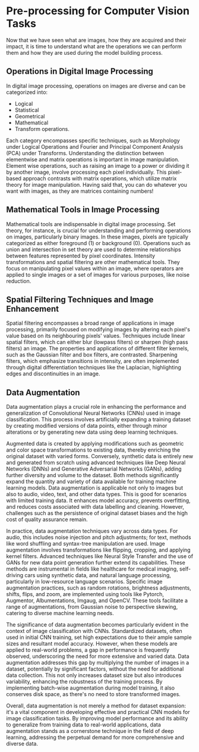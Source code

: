 # Pre-processing for Computer Vision Tasks

Now that we have seen what are images, how they are acquired and their impact, it is time to understand what are the operations we can perform them and how they are used during the model building process. 

## Operations in Digital Image Processing
In digital image processing, operations on images are diverse and can be categorized into:

- Logical
- Statistical
- Geometrical
- Mathematical
- Transform operations.
 
Each category encompasses specific techniques, such as Morphology under Logical Operations and Fourier and Principal Component Analysis (PCA) under Transforms. Understanding the distinction between elementwise and matrix operations is important in image manipulation. Element wise operations, such as raising an image to a power or dividing it by another image, involve processing each pixel individually. This pixel-based approach contrasts with matrix operations, which utilize matrix theory for image manipulation. Having said that, you can do whatever you want with images, as they are matrices containing numbers!

## Mathematical Tools in Image Processing

Mathematical tools are indispensable in digital image processing. Set theory, for instance, is crucial for understanding and performing operations on images, particularly binary images. In these images, pixels are typically categorized as either foreground (1) or background (0). Operations such as union and intersection in set theory are used to determine relationships between features represented by pixel coordinates. Intensity transformations and spatial filtering are other mathematical tools. They focus on manipulating pixel values within an image, where operators are applied to single images or a set of images for various purposes, like noise reduction.

## Spatial Filtering Techniques and Image Enhancement
Spatial filtering encompasses a broad range of applications in image processing, primarily focused on modifying images by altering each pixel's value based on its neighbouring pixels' values. Techniques include linear spatial filters, which can either blur (lowpass filters) or sharpen (high pass filters) an image. The properties and applications of different filter kernels, such as the Gaussian filter and box filters, are contrasted. Sharpening filters, which emphasize transitions in intensity, are often implemented through digital differentiation techniques like the Laplacian, highlighting edges and discontinuities in an image.

## Data Augmentation
Data augmentation plays a crucial role in enhancing the performance and generalization of Convolutional Neural Networks (CNNs) used in image classification. This process involves artificially expanding a training dataset by creating modified versions of data points, either through minor alterations or by generating new data using deep learning techniques. 

Augmented data is created by applying modifications such as geometric and color space transformations to existing data, thereby enriching the original dataset with varied forms. Conversely, synthetic data is entirely new and generated from scratch using advanced techniques like Deep Neural Networks (DNNs) and Generative Adversarial Networks (GANs), adding further diversity and volume to the dataset. Both methods significantly expand the quantity and variety of data available for training machine learning models. Data augmentation is applicable not only to images but also to audio, video, text, and other data types. This is good for scenarios with limited training data. It enhances model accuracy, prevents overfitting, and reduces costs associated with data labelling and cleaning. However, challenges such as the persistence of original dataset biases and the high cost of quality assurance remain.

In practice, data augmentation techniques vary across data types. For audio, this includes noise injection and pitch adjustments; for text, methods like word shuffling and syntax-tree manipulation are used. Image augmentation involves transformations like flipping, cropping, and applying kernel filters. Advanced techniques like Neural Style Transfer and the use of GANs for new data point generation further extend its capabilities. These methods are instrumental in fields like healthcare for medical imaging, self-driving cars using synthetic data, and natural language processing, particularly in low-resource language scenarios. Specific image augmentation practices, such as random rotations, brightness adjustments, shifts, flips, and zoom, are implemented using tools like Pytorch, Augmentor, Albumentations, Imgaug, and OpenCV. These tools facilitate a range of augmentations, from Gaussian noise to perspective skewing, catering to diverse machine learning needs.

The significance of data augmentation becomes particularly evident in the context of image classification with CNNs. Standardized datasets, often used in initial CNN training, set high expectations due to their ample sample sizes and resultant model accuracy. However, when these models are applied to real-world problems, a gap in performance is frequently observed, underscoring the need for more extensive and varied data. Data augmentation addresses this gap by multiplying the number of images in a dataset, potentially by significant factors, without the need for additional data collection. This not only increases dataset size but also introduces variability, enhancing the robustness of the training process. By implementing batch-wise augmentation during model training, it also conserves disk space, as there's no need to store transformed images.

Overall, data augmentation is not merely a method for dataset expansion: it's a vital component in developing effective and practical CNN models for image classification tasks. By improving model performance and its ability to generalize from training data to real-world applications, data augmentation stands as a cornerstone technique in the field of deep learning, addressing the perpetual demand for more comprehensive and diverse data.
